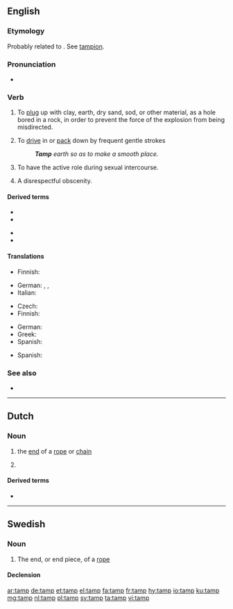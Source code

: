{{also|tâmp}}
==English==

===Etymology===
Probably related to {{etyl|fr|en}} {{m|fr|tamponner||to plug or stop}}. See [[tampion]].
: {{etystub|en}}

===Pronunciation===
* {{IPA|/tæmp/|lang=en}}

===Verb===
{{en-verb|tamps|tamping|tamped|tamped}}

# {{senseid|en|plugup}}{{lb|en|blasting}} To [[plug]] up with clay, earth, dry sand, sod, or other material, as a hole bored in a rock, in order to prevent the force of the explosion from being misdirected.
# To [[drive]] in or [[pack]] down by frequent gentle strokes
#:'''''Tamp''' earth so as to make a smooth place.''
# {{senseid|en|haveintercourse}}{{lb|en|sexual intercourse}} To have the active role during sexual intercourse.
# {{rfv-sense}} {{senseid|en|fuck}}{{lb|en|obscenity}} A disrespectful obscenity.

====Derived terms====
{{der-top}}
* {{l|en|tamp down}}
* {{l|en|tamper}}
{{der-mid}}
* {{l|en|tamping iron}}
* {{l|en|tamping rod}}
{{der-bottom}}

====Translations====
{{trans-top|to plug up with clay or other material}}
* Finnish: {{t+|fi|tulpata}}
{{trans-mid}}
* German: {{t+|de|verstopfen}}, {{t|de|zustopfen}}, {{t+|de|stopfen}}
* Italian: {{t|it|borrare}}
{{trans-bottom}}

{{trans-top|to pack down}}
* Czech: {{t|cs|udusat|pf}}
* Finnish: {{t+|fi|tampata}}
{{trans-mid}}
* German: {{t+|de|stampfen}}
* Greek: {{t+|el|πατικώνω}}
* Spanish: {{t+|es|apisonar}}
{{trans-bottom}}
{{checktrans-top}}
* Spanish: {{t-check|es|apisonar}}
{{trans-bottom}}

===See also===
* {{l|en|tampon}}

----

==Dutch==

===Noun===
{{nl-noun|m|-en|tampje}}

# {{lb|nl|nautical}} the [[end]] of a [[rope]] or [[chain]]
# {{lb|nl|slang}} {{l|en|penis}}

====Derived terms====
* {{l|nl|tampeloeres}}

----

==Swedish==

===Noun===
{{sv-noun|c}}

# The end, or end piece, of a [[rope]]

====Declension====
{{sv-infl-noun-c-ar}}

[[ar:tamp]]
[[de:tamp]]
[[et:tamp]]
[[el:tamp]]
[[fa:tamp]]
[[fr:tamp]]
[[hy:tamp]]
[[io:tamp]]
[[ku:tamp]]
[[mg:tamp]]
[[nl:tamp]]
[[pl:tamp]]
[[sv:tamp]]
[[ta:tamp]]
[[vi:tamp]]